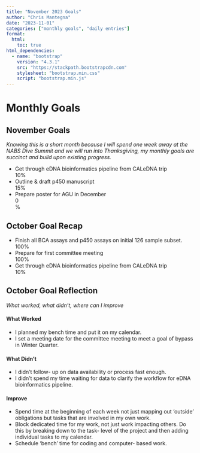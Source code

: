 ```yaml
---
title: "November 2023 Goals"
author: "Chris Mantegna"
date: "2023-11-01"
categories: ["monthly goals", "daily entries"]
format:
  html:
    toc: true
html_dependencies:
  - name: "bootstrap"
    version: "4.3.1"
    src: "https://stackpath.bootstrapcdn.com"
    stylesheet: "bootstrap.min.css"
    script: "bootstrap.min.js"
---
```


# Monthly Goals

## November Goals

*Knowing this is a short month because I will spend one week away at the
NABS Dive Summit and we will run into Thanksgiving, my monthly goals are
succinct and build upon existing progress.*

-   Get through eDNA bioinformatics pipeline from CALeDNA trip
    <div class="progress">
  <div class="progress-bar" role="progressbar" style="width: 10%;" aria-valuenow="10" aria-valuemin="0" aria-valuemax="100">10%</div>
</div>  

-   Outline & draft p450 manuscript <div class="progress">
  <div class="progress-bar" role="progressbar" style="width: 15%;" aria-valuenow="50" aria-valuemin="0" aria-valuemax="100">15%</div>
</div>  

-   Prepare poster for AGU in December <div class="progress">
  <div class="progress-bar" role="progressbar" style="width: 0%;" aria-valuenow="0" aria-valuemin="0" aria-valuemax="100">0%</div>
</div>

## October Goal Recap

-   Finish all BCA assays and p450 assays on initial 126 sample subset.
    <div class="progress">
  <div class="progress-bar" role="progressbar" style="width: 100%;" aria-valuenow="100" aria-valuemin="0" aria-valuemax="100">100%</div>
</div>  


-   Prepare for first committee meeting
    <div class="progress">
  <div class="progress-bar" role="progressbar" style="width: 100%;" aria-valuenow="100" aria-valuemin="0" aria-valuemax="100">100%</div>
</div>  


-   Get through eDNA bioinformatics pipeline from CALeDNA trip
    <div class="progress">
  <div class="progress-bar" role="progressbar" style="width: 10%;" aria-valuenow="10" aria-valuemin="0" aria-valuemax="100">10%</div>
</div>  


## October Goal Reflection

*What worked, what didn't, where can I improve*

#### What Worked

-   I planned my bench time and put it on my calendar.
-   I set a meeting date for the committee meeting to meet a goal of
    bypass in Winter Quarter.

#### What Didn't

-   I didn't follow- up on data availability or process fast enough.\
-   I didn't spend my time waiting for data to clarify the workflow for
    eDNA bioinformatics pipeline.

#### Improve

-   Spend time at the beginning of each week not just mapping out
    'outside' obligations but tasks that are involved in my own work.
-   Block dedicated time for my work, not just work impacting others. Do
    this by breaking down to the task- level of the project and then
    adding individual tasks to my calendar.
-   Schedule 'bench' time for coding and computer- based work.
